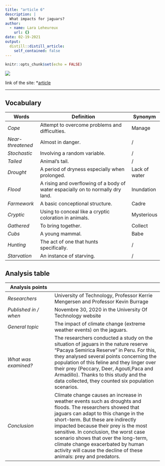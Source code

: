 ```yaml
---
title: "article 6"
description: |
  What impacts for jaguars?
author:
  - name: Lara Leheureux
    url: {}
date: 02-19-2021
output:
  distill::distill_article:
    self_contained: false
---
```


```r
knitr::opts_chunk$set(echo = FALSE)
```

![](jaguar-2894706_1920.jpg)

link of the site:
*[article](https://www.sciencedaily.com/releases/2020/11/201130101243.htm)

***

## **Vocabulary**

Words          |Definition                               |Synonym
---------------|-----------------------------------------|-------------
*Cope*|Attempt to overcome problems and difficulties.|Manage 
*Near-threatened*|Almost in danger.| /
*Stochastic*|Involving a random variable.| / 
*Tailed*|Animal’s tail.| / 
*Drought*|A period of dryness especially when prolonged.|Lack of water
*Flood*|A rising and overflowing of a body of water espacially on to normally dry land.| Inundation 
*Farmework*|A basic conceptional structure.|Cadre
*Cryptic*|Using to conceal like a cryptic coloration in animals.|Mysterious
*Gathered*|To bring together.|Collect
*Cubs*|A young mammal.|Babe
*Hunting*|The act of one  that hunts specifically.| /
*Starvation*|An instance of starving.| /


## **Analysis table**

**Analysis points**   |
----------------------|-------------------------------------------------
*Researchers*         |University of Technology, Professor Kerrie Mengersen and Professor Kevin Burrage
*Published in / when* |Novembre 30, 2020 in the University Of Technology website
*General topic*       |The impact of climate change (extreme weather events) on the jaguars.
*What was examined?*  |The researchers conducted a study on the situation of jaguars in the nature reserve “Pacaya Semirica Reserve” in Peru. For this, they analysed several points concerning the population of this feline and they linger over their prey (Peccary, Deer, Agouti,Paca and Armadillo). Thanks to this study and the data collected, they counted six population scenarios.
*Conclusion*          |Climate change causes an increase in weather events such as droughts and floods. The researchers showed that jaguars can adapt to this change in the short-term. But these are indirectly impacted because their prey is the most sensitive. In conclusion, the worst case scenario shows that over the long-term, climate change exacerbated by human activity will cause the decline of these animals: prey and predators.

